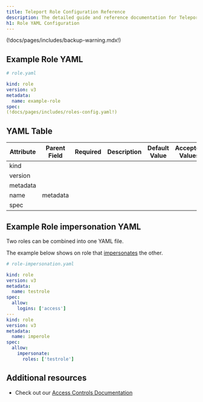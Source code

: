 ```yaml
---
title: Teleport Role Configuration Reference
description: The detailed guide and reference documentation for Teleport Role YAML Configuration.
h1: Role YAML Configuration
---
```


(!docs/pages/includes/backup-warning.mdx!)

## Example Role YAML

```yaml
# role.yaml

kind: role
version: v3
metadata:
  name: example-role
spec:
(!docs/pages/includes/roles-config.yaml!)
```

## YAML Table

| Attribute | Parent Field | Required | Description | Default Value | Accepted Values |
| --- | --- |  --- | --- |  --- | --- |
| kind | | | | |
| version | | | | |
| metadata | | | | |
| name | metadata | | | | 
| spec |  | | | | 

## Example Role impersonation YAML

Two roles can be combined into one YAML file. 

The example below shows on role that [impersonates](../../access-controls/guides/impersonation.mdx) the other.

```yaml
# role-impersonation.yaml

kind: role
version: v3
metadata:
  name: testrole
spec:
  allow:
    logins: ['access']
---
kind: role
version: v3
metadata:
  name: imperole
spec:
  allow:
    impersonate:
      roles: ['testrole']
```

## Additional resources

- Check out our [Access Controls Documentation](../../access-controls/introduction.mdx)
